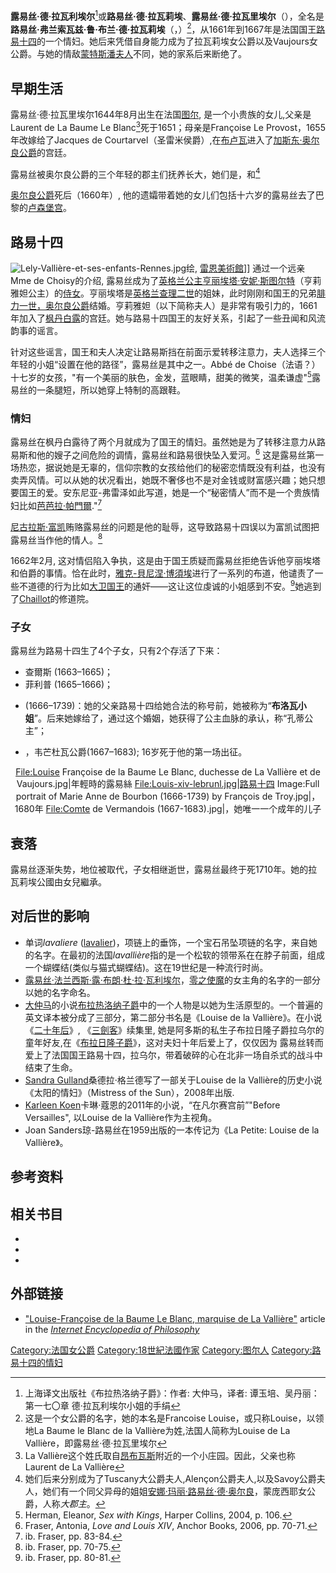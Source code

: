 {{Infobox nobility
| name   = 露易丝·德·拉瓦利埃尔 
| title=[[拉瓦莉埃女公爵|拉瓦莉埃女公爵]]
| image     = Louise de la Vallière.jpg
| image_size = 250px
| birth_date= {{Birth date|1644|8|6|df=y}}
| birth_place= {{flag|Kingdom of France}}[[图尔|图尔]]
| death_date= {{death date and age|1710|6|7|1644|8|6|df=y}}
| death_place= [[巴黎|巴黎]]
| father= Laurent de La Vallière 
| mother=Françoise Le Provost 
| full name = Louise Françoise de La Baume Le Blanc de La Vallière 
| issue={{tsl|en|Marie Anne de Bourbon|Marie Anne,Conti公主}}<br>{{tsl|en|Louis, Count of Vermandois|Louis,Vermandois伯爵}}
}}

'''露易丝·德·拉瓦利埃尔'''<ref>上海译文出版社《布拉热洛纳子爵》：作者: 大仲马，译者: 谭玉培、吴丹丽：第一七〇章 德·拉瓦利埃尔小姐的手绢</ref>或'''路易丝·德·拉瓦莉埃'''、'''露易丝·德·拉瓦里埃尔'''（{{lang-fr|'''Louise de La Vallière'''}}），全名是'''路易丝·弗兰索瓦兹·鲁·布兰·德·拉瓦莉埃'''（{{lang-fr|'''Françoise Louise de La Baume Le Blanc de La Vallière'''}}，{{bd|1644年|8月6日|1710年|6月7日|catIdx=L}}）<ref>这是一个女公爵的名字，她的本名是Francoise Louise，或只称Louise，以领地La Baume le Blanc de la Vallière为姓,法国人简称为Louise de La Vallière，即露易丝·德·拉瓦里埃尔</ref>，从1661年到1667年是法国国王[[路易十四|路易十四]]的一个情妇。她后来凭借自身能力成为了拉瓦莉埃女公爵以及Vaujours女公爵。与她的情敌[[弗朗索瓦丝·阿泰纳伊斯·德·罗什舒阿尔，蒙特斯庞侯爵夫人|蒙特斯潘夫人]]不同，她的家系后来断绝了。

== 早期生活 ==

露易丝·德·拉瓦里埃尔1644年8月出生在法国[[图尔|图尔]], 是一个小贵族的女儿,父亲是Laurent de La Baume Le Blanc<ref>La Vallière这个姓氏取自[[昂布瓦斯|昂布瓦斯]]附近的一个小庄园。因此，父亲也称Laurent de La Vallière</ref>死于1651；母亲是Françoise Le Provost，1655年改嫁给了Jacques de Courtarvel（圣雷米侯爵）,在[[布卢瓦|布卢瓦]]进入了[[加斯东_(奥尔良公爵)|加斯东·奥尔良公爵]]的宫廷。

露易丝被奥尔良公爵的三个年轻的郡主们抚养长大，她们是{{tsl|en|Marguerite Louise d'Orléans|玛格丽特·路易丝}}，{{tsl|en|Élisabeth Marguerite d'Orléans|伊丽莎白·德·奥尔良}}和{{tsl|en|Françoise Madeleine d'Orléans|弗朗索瓦丝·玛德莱娜}}<ref>她们后来分别成为了Tuscany大公爵夫人,Alençon公爵夫人,以及Savoy公爵夫人，她们有一个同父异母的姐姐[[安妮·玛丽·路易丝·德·奥尔良|安娜·玛丽·路易丝·德·奥尔良]]，蒙庞西耶女公爵，人称''大郡主''。</ref>

[[加斯东_(奥尔良公爵)|奥尔良公爵]]死后（1660年）, 他的遗孀带着她的女儿们包括十六岁的露易丝去了巴黎的[[卢森堡宫|卢森堡宫]]。

== 路易十四 ==
[[File:Lely-Vallière-et-ses-enfants-Rennes.jpg|thumb]]绘, [[雷恩美術館|雷恩美術館]]]]
通过一个远亲Mme de Choisy的介绍, 露易丝成为了[[英格蘭的亨莉雅妲公主|英格兰公主亨丽埃塔·安妮·斯图尔特]]（亨莉雅妲公主）的[[侍女|侍女]]。亨丽埃塔是[[查理二世_(英格兰)|英格兰查理二世]]的姐妹，此时刚刚和国王的兄弟[[腓力一世_(奧爾良公爵)|腓力一世，奥尔良公爵]]结婚。亨莉雅妲（以下简称夫人）是非常有吸引力的，1661年加入了[[枫丹白露|枫丹白露]]的宫廷。她与路易十四国王的友好关系，引起了一些丑闻和风流韵事的谣言。

针对这些谣言，国王和夫人决定让路易斯挡在前面示爱转移注意力，夫人选择三个年轻的小姐“设置在他的路径”，露易丝是其中之一。Abbé de Choise（法语？）十七岁的女孩，"有一个美丽的肤色，金发，蓝眼睛，甜美的微笑，温柔谦虚"<ref>Herman, Eleanor, ''Sex with Kings'', Harper Collins, 2004, p. 106.</ref>露易丝的一条腿短，所以她穿上特制的高跟鞋。 

===情妇===
露易丝在枫丹白露待了两个月就成为了国王的情妇。虽然她是为了转移注意力从路易斯和他的嫂子之间危险的调情，露易丝和路易很快坠入爱河。<ref>Fraser, Antonia, ''Love and Louis XIV'', Anchor Books, 2006, pp. 70-71.</ref> 这是露易丝第一场热恋，据说她是无辜的，信仰宗教的女孩给他们的秘密恋情既没有利益，也没有卖弄风情。可以从她的状况看出，她既不奢侈也不是对金钱或财富感兴趣；她只想要国王的爱。安东尼亚-弗雷泽如此写道，她是一个“秘密情人”而不是一个贵族情妇比如[[芭芭拉·帕門爾|芭芭拉·帕門爾]]."<ref>ib. Fraser, pp. 83-84.</ref>

[[尼古拉斯·富凯|尼古拉斯·富凯]]贿赂露易丝的问题是他的耻辱，这导致路易十四误以为富凯试图把露易丝当作他的情人。<ref>ib. Fraser, pp. 70-75.</ref>

1662年2月, 这对情侣陷入争执，这是由于国王质疑而露易丝拒绝告诉他亨丽埃塔和伯爵的事情。恰在此时，[[雅克-貝尼涅·博須埃|雅克-貝尼涅·博須埃]]进行了一系列的布道，他谴责了一些不道德的行为比如[[大衛|大卫国王]]的通奸——这让这位虔诚的小姐感到不安。<ref>ib. Fraser, pp. 80-81.</ref>她逃到了[[巴黎十六区|Chaillot]]的修道院。
===子女===

露易丝为路易十四生了4个子女，只有2个存活了下来：

* 查爾斯 (1663–1665)；
* 菲利普 (1665–1666)；
* {{link-en|瑪麗·安妮·波旁|Marie Anne de Bourbon}} (1666–1739)：她的父亲路易十四给她合法的称号前，她被称为“'''布洛瓦小姐'''”。后来她嫁给了{{link-en|孔蒂王子|Louis Armand I, Prince of Conti}}，通过这个婚姻，她获得了公主血脉的承认，称“孔蒂公主”；
* {{link-en|路易斯·德·波旁|Louis, Count of Vermandois}}，韦芒杜瓦公爵(1667–1683); 16岁死于他的第一场出征。

<center><gallery>
File:Louise Françoise de la Baume Le Blanc, duchesse de La Vallière et de Vaujours.jpg|年輕時的露易絲
File:Louis-xiv-lebrunl.jpg|[[路易十四|路易十四]]
Image:Full portrait of Marie Anne de Bourbon (1666-1739) by François de Troy.jpg|{{link-en|瑪麗·安妮·波旁|Marie Anne de Bourbon}}，1680年
File:Comte de Vermandois (1667-1683).jpg|{{link-en|路易斯·德·波旁|Louis, Count of Vermandois}}，她唯一一个成年的儿子
</gallery></center>

== 衰落 ==
露易丝逐渐失势，地位被取代，子女相继逝世，露易丝最终于死1710年。她的拉瓦莉埃公國由女兒{{link-en|瑪麗·安妮·波旁|Marie Anne de Bourbon}}繼承。
==对后世的影响==

* 单词''lavaliere'' ([[lavalier|lavalier]])，项链上的垂饰，一个宝石吊坠项链的名字，来自她的名字。在最初的法国''lavallière''指的是一个松软的领带系在在脖子前面，组成一个蝴蝶结(类似与猫式蝴蝶结)。这在19世纪是一种流行时尚。
*[[零之使魔角色列表|露易丝·法兰西斯·露·布朗·杜·拉·瓦利埃尔]]，[[零之使魔|零之使魔]]的女主角的名字的一部分以她的名字命名。
*[[大仲马|大仲马]]的小说[[The_Vicomte_de_Bragelonne|布拉热洛纳子爵]]中的一个人物是以她为生活原型的。一个普遍的英文译本被分成了三部分，第二部分书名是《Louise de la Vallière》。在小说《[[二十年后|二十年后]]》, 《[[三劍客|三劍客]]》续集里, 她是阿多斯的私生子布拉日隆子爵拉乌尔的童年好友,在《[[布拉日隆子爵|布拉日隆子爵]]》，这对夫妇十年后爱上了，仅仅因为 露易丝转而爱上了法国国王路易十四，拉乌尔，带着破碎的心在北非一场自杀式的战斗中结束了生命。
* [[Sandra_Gulland|Sandra Gulland]]桑德拉·格兰德写了一部关于Louise de la Vallière的历史小说《太阳的情妇》（Mistress of the Sun），2008年出版.
*[[Karleen_Koen|Karleen Koen]]卡琳·蔻恩的2011年的小说，“在凡尔赛宫前”"Before Versailles", 以Louise de la Vallière作为主视角。
* Joan Sanders琼-路易丝在1959出版的一本传记为《La Petite:  Louise de la Vallière》。

==参考资料==
{{Portal|法国}}
{{reflist}}

==相关书目==

{{Commons category|Louise de La Vallière}}
*{{cite book|last=Breton|first=Guy|title=Histoires d'amour de l'histoire de France IV: Les favorites de Louis XIV|publisher=Presses de la Cité|year= 1991}}
*{{cite book|last=Herman|first=Eleanor|title=Sex with Kings|location=New York|publisher=HarperCollins|year=2004|isbn=0-06-058543-9}}
*{{Cite EB1911|wstitle=La Vallière, Louise Françoise de}}

==外部链接== 
*[http://www.iep.utm.edu/lavallie/ "Louise-Françoise de la Baume Le Blanc, marquise de La Vallière"] article in the ''[[Internet_Encyclopedia_of_Philosophy|Internet Encyclopedia of Philosophy]]''

{{法国王室情妇}}

{{Authority control}}

{{DEFAULTSORT: Valliere, Louise de la}}
[[Category:法国女公爵|Category:法国女公爵]]
[[Category:18世紀法國作家|Category:18世紀法國作家]]
[[Category:图尔人|Category:图尔人]]
[[Category:路易十四的情妇|Category:路易十四的情妇]]